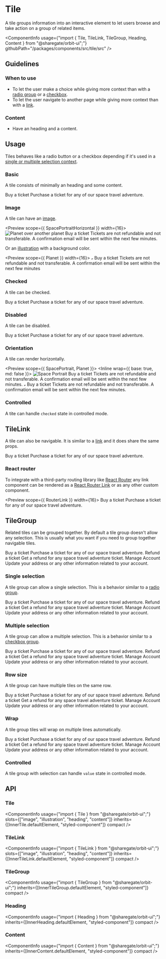 
<Meta
    title="Components/Tile"
    id="tile"
/>

# Tile

<Tagline>A tile groups information into an interactive element to let users browse and take action on a group of related items.</Tagline>

<ComponentInfo
    usage={"import { Tile, TileLink, TileGroup, Heading, Content } from \"@sharegate/orbit-ui\";"}
    githubPath="/packages/components/src/tile/src"
/>

## Guidelines

### When to use

- To let the user make a choice while giving more context than with a [radio group](?path=/docs/radio-group--default-story) or a [checkbox](?path=/docs/checkbox--default-story).
- To let the user navigate to another page while giving more context than with a [link](?path=/docs/link--default-story).

### Content

- Have an heading and a content.

## Usage

Tiles behaves like a radio button or a checkbox depending if it's used in a [single or multiple selection context](?path=/docs/tile--tile#tilegroup).

### Basic

A tile consists of minimally an heading and some content.

<Preview width={16}>
    <Story name="tile">
        <Tile>
            <Heading>Buy a ticket</Heading>
            <Content>Purchase a ticket for any of our space travel adventure.</Content>
        </Tile>
    </Story>
</Preview>

### Image

A tile can have an [image](?path=/story/chromatic-image--default).

<Preview scope={{ SpacePortraitHorizontal }} width={16}>
    <Story name="image">
        <Tile>
            <Image src={SpacePortraitHorizontal} alt="Planet over another planet" />
            <Heading>Buy a ticket</Heading>
            <Content>Tickets are not refundable and not transferable. A confirmation email will be sent within the next few minutes.</Content>
        </Tile>
    </Story>
</Preview>

Or an [illustration](?path=/docs/illustration--horizontal) with a background color.

<Preview scope={{ Planet }} width={16}>
    <Story name="illustration">
        <Tile>
            <Illustration backgroundColor="alias-accent-light">
                <Image src={Planet} width="6.25rem" alt="Planet" />
            </Illustration>
            <Heading>Buy a ticket</Heading>
            <Content>Tickets are not refundable and not transferable. A confirmation email will be sent within the next few minutes</Content>
        </Tile>
    </Story>
</Preview>

### Checked

A tile can be checked.

<Preview width={16}>
    <Story name="checked">
        <Tile defaultChecked>
            <Heading>Buy a ticket</Heading>
            <Content>Purchase a ticket for any of our space travel adventure.</Content>
        </Tile>
    </Story>
</Preview>

### Disabled

A tile can be disabled.

<Preview width={16}>
    <Story name="disabled">
        <Tile disabled>
            <Heading>Buy a ticket</Heading>
            <Content>Purchase a ticket for any of our space travel adventure.</Content>
        </Tile>
    </Story>
</Preview>

### Orientation

A tile can render horizontally.

<Preview scope={{ SpacePortrait, Planet }}>
    <Story name="orientation">
        <Inline wrap={{ base: true, md: false }}>
            <Tile orientation="horizontal">
                <Image src={SpacePortrait}
                    alt="Space Portrait"
                />
                <Heading>Buy a ticket</Heading>
                <Content>Tickets are not refundable and not transferable. A confirmation email will be sent within the next few minutes.</Content>
            </Tile>
            <Tile orientation="horizontal">
                <Illustration>
                    <Image src={Planet} width="6.25rem" alt="Planet" />
                </Illustration>
                <Heading>Buy a ticket</Heading>
                <Content>Tickets are not refundable and not transferable. A confirmation email will be sent within the next few minutes.</Content>
            </Tile>
        </Inline>
    </Story>
</Preview>

### Controlled

A tite can handle `checked` state in controlled mode.

<Preview filePath="/tile/docs/ControlledTile" width={16} />

## TileLink

A tile can also be navigable. It is similar to a [link](?path=/docs/link--default-story) and it does share the same props.

<Preview width={16}>
    <Story name="link">
        <TileLink href="https://www.virgingalactic.com">
            <Heading>Buy a ticket</Heading>
            <Content>Purchase a ticket for any of our space travel adventure.</Content>
        </TileLink>
    </Story>
</Preview>

### React router

To integrate with a third-party routing library like [React Router](https://reactrouter.com) any link component can be rendered as a [React Router Link](https://reactrouter.com/web/api/Link) or as any other custom component.

<Preview scope={{ RouterLink }} width={16}>
    <Story name="react router">
        <TileLink as={RouterLink} to="/buy">
            <Heading>Buy a ticket</Heading>
            <Content>Purchase a ticket for any of our space travel adventure.</Content>
        </TileLink>
    </Story>
</Preview>

## TileGroup

Related tiles can be grouped together. By default a tile group doesn't allow any selection. This is usually what you want if you need to group together navigable tiles.

<Preview width={16}>
    <Story name="no selection">
        <TileGroup>
            <TileLink href="https://www.virgingalactic.com">
                <Heading>Buy a ticket</Heading>
                <Content>Purchase a ticket for any of our space travel adventure.</Content>
            </TileLink>
            <TileLink href="https://www.virgingalactic.com">
                <Heading>Refund a ticket</Heading>
                <Content>Get a refund for any space travel adventure ticket.</Content>
            </TileLink>
            <TileLink href="https://www.virgingalactic.com">
                <Heading>Manage Account</Heading>
                <Content>Update your address or any other information related to your account.</Content>
            </TileLink>
        </TileGroup>
    </Story>
</Preview>

### Single selection

A tile group can allow a single selection. This is a behavior similar to a [radio group](?path=/docs/radio-group--default-story).

<Preview width={16}>
    <Story name="single selection">
        <TileGroup selectionMode="single">
            <Tile value="buy">
                <Heading>Buy a ticket</Heading>
                <Content>Purchase a ticket for any of our space travel adventure.</Content>
            </Tile>
            <Tile value="refund">
                <Heading>Refund a ticket</Heading>
                <Content>Get a refund for any space travel adventure ticket.</Content>
            </Tile>
            <Tile value="manage-account">
                <Heading>Manage Account</Heading>
                <Content>Update your address or any other information related to your account.</Content>
            </Tile>
        </TileGroup>
    </Story>
</Preview>

### Multiple selection

A tile group can allow a multiple selection. This is a behavior similar to a [checkbox group](?path=/docs/checkbox--default-story#checkbox-group).

<Preview width={16}>
    <Story name="multiple selection">
        <TileGroup selectionMode="multiple">
            <Tile value="buy">
                <Heading>Buy a ticket</Heading>
                <Content>Purchase a ticket for any of our space travel adventure.</Content>
            </Tile>
            <Tile value="refund">
                <Heading>Refund a ticket</Heading>
                <Content>Get a refund for any space travel adventure ticket.</Content>
            </Tile>
            <Tile value="manage-account">
                <Heading>Manage Account</Heading>
                <Content>Update your address or any other information related to your account.</Content>
            </Tile>
        </TileGroup>
    </Story>
</Preview>

### Row size

A tile group can have multiple tiles on the same row.

<Preview>
    <Story name="row size">
        <TileGroup rowSize={{
            base: "1",
            md: "2",
            lg: "3"
        }}
        >
            <TileLink href="https://www.virgingalactic.com">
                <Heading>Buy a ticket</Heading>
                <Content>Purchase a ticket for any of our space travel adventure.</Content>
            </TileLink>
            <TileLink href="https://www.virgingalactic.com">
                <Heading>Refund a ticket</Heading>
                <Content>Get a refund for any space travel adventure ticket.</Content>
            </TileLink>
            <TileLink href="https://www.virgingalactic.com">
                <Heading>Manage Account</Heading>
                <Content>Update your address or any other information related to your account.</Content>
            </TileLink>
        </TileGroup>
    </Story>
</Preview>

### Wrap

A tile group tiles will wrap on multiple lines automatically.

<Preview>
    <Story name="wrap">
        <TileGroup rowSize={2}>
            <TileLink href="https://www.virgingalactic.com">
                <Heading>Buy a ticket</Heading>
                <Content>Purchase a ticket for any of our space travel adventure.</Content>
            </TileLink>
            <TileLink href="https://www.virgingalactic.com">
                <Heading>Refund a ticket</Heading>
                <Content>Get a refund for any space travel adventure ticket.</Content>
            </TileLink>
            <TileLink href="https://www.virgingalactic.com">
                <Heading>Manage Account</Heading>
                <Content>Update your address or any other information related to your account.</Content>
            </TileLink>
        </TileGroup>
    </Story>
</Preview>

### Controlled

A tile group with selection can handle `value` state in controlled mode.

<Preview filePath="/tile/docs/ControlledTileGroup" />

## API

### Tile

<ComponentInfo
    usage={"import { Tile } from \"@sharegate/orbit-ui\";"}
    slots={["image", "illustration", "heading", "content"]}
    inherits={[InnerTile.defaultElement, "styled-component"]}
    compact
/>

<ArgsTable of={InnerTile} sort="alpha" />

### TileLink

<ComponentInfo
    usage={"import { TileLink } from \"@sharegate/orbit-ui\";"}
    slots={["image", "illustration", "heading", "content"]}
    inherits={[InnerTileLink.defaultElement, "styled-component"]}
    compact
/>

<ArgsTable of={InnerTileLink} sort="alpha" />

### TileGroup

<ComponentInfo
    usage={"import { TileGroup } from \"@sharegate/orbit-ui\";"}
    inherits={[InnerTileGroup.defaultElement, "styled-component"]}
    compact
/>

<ArgsTable of={InnerTileGroup} sort="alpha" />

### Heading

<ComponentInfo
    usage={"import { Heading } from \"@sharegate/orbit-ui\";"}
    inherits={[InnerHeading.defaultElement, "styled-component"]}
    compact
/>

<ArgsTable of={InnerHeading} sort="alpha" />

### Content

<ComponentInfo
    usage={"import { Content } from \"@sharegate/orbit-ui\";"}
    inherits={[InnerContent.defaultElement, "styled-component"]}
    compact
/>

<ArgsTable of={InnerContent} sort="alpha" />
